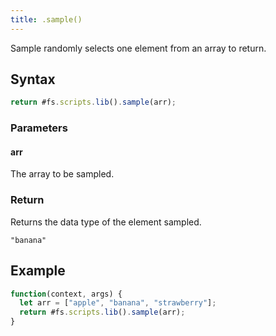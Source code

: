 ```yaml
---
title: .sample()
---
```


Sample randomly selects one element from an array to return.

## Syntax

```js
return #fs.scripts.lib().sample(arr);
```

### Parameters

#### arr

The array to be sampled.

### Return

Returns the data type of the element sampled.

```
"banana"
```

## Example

```js
function(context, args) {
  let arr = ["apple", "banana", "strawberry"];
  return #fs.scripts.lib().sample(arr);
}
```
